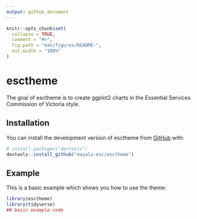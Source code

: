 ```yaml
---
output: github_document
---
```


<!-- README.md is generated from README.Rmd. Please edit that file -->

```r
knitr::opts_chunk$set(
  collapse = TRUE,
  comment = "#>",
  fig.path = "man/figures/README-",
  out.width = "100%"
)
```

# esctheme

<!-- badges: start -->
<!-- badges: end -->

The goal of esctheme is to create ggplot2 charts in the Essential Services Commission of Victoria style.

## Installation

You can install the development version of esctheme from [GitHub](https://github.com/) with:

``` r
# install.packages("devtools")
devtools::install_github("mayala-esc/esctheme")
```

## Example

This is a basic example which shows you how to use the theme:

```r
library(esctheme)
library(tidyverse)
## basic example code
```


